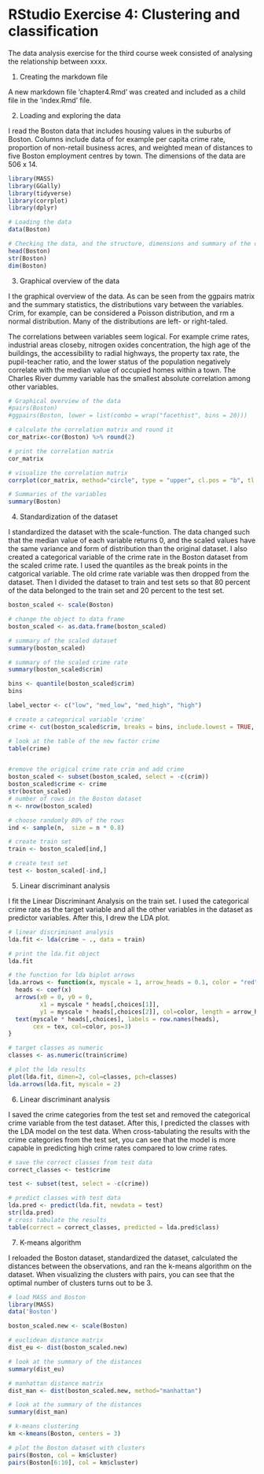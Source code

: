 # RStudio Exercise 4: Clustering and classification 

The data analysis exercise for the third course week consisted of analysing the relationship between xxxx. 

1. Creating the markdown file

A new markdown file 'chapter4.Rmd' was created and included as a child file in the 'index.Rmd' file. 

2. Loading and exploring the data

I read the Boston data that includes housing values in the suburbs of Boston. Columns include data of for example per capita crime rate, proportion of non-retail business acres, and weighted mean of distances to five Boston employment centres by town. The dimensions of the data are 506 x 14. 


```r
library(MASS)
library(GGally)
library(tidyverse)
library(corrplot)
library(dplyr)

# Loading the data
data(Boston)

# Checking the data, and the structure, dimensions and summary of the dataset
head(Boston)
str(Boston)
dim(Boston)
```

3. Graphical overview of the data

I the graphical overview of the data. 
As can be seen from the ggpairs matrix and the summary statistics, the distributions vary between the variables. Crim, for example, can be considered a Poisson distribution, and rm a normal distribution. Many of the distributions are left- or right-taled. 

The correlations between variables seem logical. For example crime rates, industrial areas closeby, nitrogen oxides concentration, the high age of the buildings, the accessibility to radial highways, the property tax rate, the pupil-teacher ratio, and the lower status of the population negatively correlate with the median value of occupied homes within a town. The Charles River dummy variable has the smallest absolute correlation among other variables. 

```r
# Graphical overview of the data
#pairs(Boston)
#ggpairs(Boston, lower = list(combo = wrap("facethist", bins = 20)))

# calculate the correlation matrix and round it
cor_matrix<-cor(Boston) %>% round(2)

# print the correlation matrix
cor_matrix

# visualize the correlation matrix
corrplot(cor_matrix, method="circle", type = "upper", cl.pos = "b", tl.pos = "d", tl.cex = 0.6)

# Summaries of the variables
summary(Boston)
```

4. Standardization of the dataset

I standardized the dataset with the scale-function. The data changed such that the median value of each variable returns 0, and the scaled values have the same variance and form of distribution than the original dataset. 
I also created a categorical variable of the crime rate in the Boston dataset from the scaled crime rate. I used the quantiles as the break points in the catgorical variable. The old crime rate variable was then dropped from the dataset. Then I divided the dataset to train and test sets so that 80 percent of the data belonged to the train set and 20 percent to the test set. 

```r
boston_scaled <- scale(Boston)

# change the object to data frame
boston_scaled <- as.data.frame(boston_scaled)

# summary of the scaled dataset
summary(boston_scaled)

# summary of the scaled crime rate
summary(boston_scaled$crim)

bins <- quantile(boston_scaled$crim)
bins

label_vector <- c("low", "med_low", "med_high", "high")

# create a categorical variable 'crime'
crime <- cut(boston_scaled$crim, breaks = bins, include.lowest = TRUE, labels = label_vector) 

# look at the table of the new factor crime
table(crime)


#remove the origical crime rate crim and add crime
boston_scaled <- subset(boston_scaled, select = -c(crim))
boston_scaled$crime <- crime
str(boston_scaled)
# number of rows in the Boston dataset 
n <- nrow(boston_scaled)

# choose randomly 80% of the rows
ind <- sample(n,  size = n * 0.8)

# create train set
train <- boston_scaled[ind,]

# create test set 
test <- boston_scaled[-ind,]


```

5. Linear discriminant analysis

I fit the Linear Discriminant Analysis on the train set. I used the categorical crime rate as the target variable and all the other variables in the dataset as predictor variables. After this, I drew the LDA plot. 

```r
# linear discriminant analysis
lda.fit <- lda(crime ~ ., data = train)

# print the lda.fit object
lda.fit

# the function for lda biplot arrows
lda.arrows <- function(x, myscale = 1, arrow_heads = 0.1, color = "red", tex = 0.75, choices = c(1,2)){
  heads <- coef(x)
  arrows(x0 = 0, y0 = 0, 
         x1 = myscale * heads[,choices[1]], 
         y1 = myscale * heads[,choices[2]], col=color, length = arrow_heads)
  text(myscale * heads[,choices], labels = row.names(heads), 
       cex = tex, col=color, pos=3)
}

# target classes as numeric
classes <- as.numeric(train$crime)

# plot the lda results
plot(lda.fit, dimen=2, col=classes, pch=classes)
lda.arrows(lda.fit, myscale = 2)
```

6. Linear discriminant analysis

I saved the crime categories from the test set and removed the categorical crime variable from the test dataset. After this, I predicted the classes with the LDA model on the test data. When cross-tabulating the results with the crime categories from the test set, you can see that the model is more capable in predicting high crime rates compared to low crime rates. 

```r
# save the correct classes from test data
correct_classes <- test$crime

test <- subset(test, select = -c(crime))

# predict classes with test data
lda.pred <- predict(lda.fit, newdata = test)
str(lda.pred)
# cross tabulate the results
table(correct = correct_classes, predicted = lda.pred$class)
```

7. K-means algorithm

I reloaded the Boston dataset, standardized the dataset, calculated the distances between the observations, and ran the k-means algorithm on the dataset. When visualizing the clusters with pairs, you can see that the optimal number of clusters turns out to be 3. 
 

```r
# load MASS and Boston
library(MASS)
data('Boston')

boston_scaled.new <- scale(Boston)

# euclidean distance matrix
dist_eu <- dist(boston_scaled.new)

# look at the summary of the distances
summary(dist_eu)

# manhattan distance matrix
dist_man <- dist(boston_scaled.new, method="manhattan")

# look at the summary of the distances
summary(dist_man)

# k-means clustering
km <-kmeans(Boston, centers = 3)

# plot the Boston dataset with clusters
pairs(Boston, col = km$cluster)
pairs(Boston[6:10], col = km$cluster)
```
